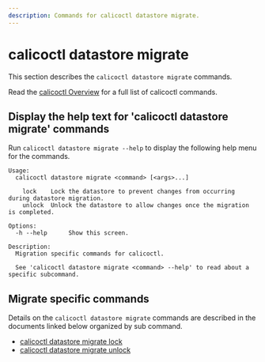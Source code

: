 ```yaml
---
description: Commands for calicoctl datastore migrate.
---
```



# calicoctl datastore migrate

This section describes the `calicoctl datastore migrate` commands.

Read the [calicoctl Overview](../../overview.mdx)
for a full list of calicoctl commands.

## Display the help text for 'calicoctl datastore migrate' commands

Run `calicoctl datastore migrate --help` to display the following help menu for the
commands.

```
Usage:
  calicoctl datastore migrate <command> [<args>...]

    lock    Lock the datastore to prevent changes from occurring during datastore migration.
    unlock  Unlock the datastore to allow changes once the migration is completed.

Options:
  -h --help      Show this screen.

Description:
  Migration specific commands for calicoctl.

  See 'calicoctl datastore migrate <command> --help' to read about a specific subcommand.
```

## Migrate specific commands

Details on the `calicoctl datastore migrate` commands are described in the documents linked below
organized by sub command.

- [calicoctl datastore migrate lock](lock.mdx)
- [calicoctl datastore migrate unlock](unlock.mdx)
